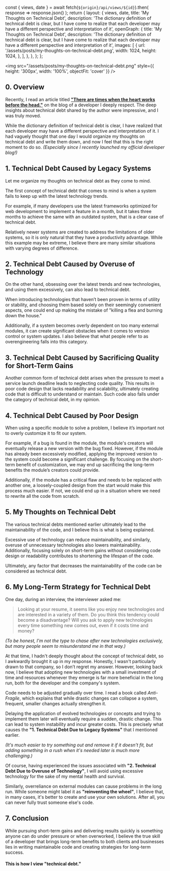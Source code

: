   const { views, date } = await fetch(`${origin}/api/views/${id}`).then(
    response => response.json()
  );
  return {
    layout: {
      views,
      date,
      title: 'My Thoughts on Technical Debt',
      description:
        'The dictionary definition of technical debt is clear, but I have come to realize that each developer may have a different perspective and interpretation of it',
      openGraph: {
        title: 'My Thoughts on Technical Debt',
        description:
          'The dictionary definition of technical debt is clear, but I have come to realize that each developer may have a different perspective and interpretation of it',
        images: [
          {
            url: '/assets/posts/my-thoughts-on-technical-debt.png',
            width: 1024,
            height: 1024,
          },
        ],
      },
    },
  };
};

<img
  src="/assets/posts/my-thoughts-on-technical-debt.png"
  style={{ height: '300px', width: '100%', objectFit: 'cover' }}
/>

## 0. Overview

Recently, I read an article titled **["There are times when the heart works before the head."](https://medium.com/@ysyang/b8056b8f1435)** on the blog of a developer I deeply respect. The deep insights about technical debt shared by the author were impressive, and I was truly moved.

While the dictionary definition of technical debt is clear, I have realized that each developer may have a different perspective and interpretation of it. I had vaguely thought that one day I would organize my thoughts on technical debt and write them down, and now I feel that this is the right moment to do so. _(Especially since I recently launched my official developer blog!)_

## 1. Technical Debt Caused by Legacy Systems  

Let me organize my thoughts on technical debt as they come to mind.  

The first concept of technical debt that comes to mind is when a system fails to keep up with the latest technology trends.  

For example, if many developers use the latest frameworks optimized for web development to implement a feature in a month, but it takes three months to achieve the same with an outdated system, that is a clear case of technical debt.  

Relatively newer systems are created to address the limitations of older systems, so it is only natural that they have a productivity advantage. While this example may be extreme, I believe there are many similar situations with varying degrees of difference.


## 2. Technical Debt Caused by Overuse of Technology  

On the other hand, obsessing over the latest trends and new technologies, and using them excessively, can also lead to technical debt.  

When introducing technologies that haven’t been proven in terms of utility or stability, and choosing them based solely on their seemingly convenient aspects, one could end up making the mistake of "killing a flea and burning down the house."  

Additionally, if a system becomes overly dependent on too many external modules, it can create significant obstacles when it comes to version control or system updates. I also believe that what people refer to as overengineering falls into this category.


## 3. Technical Debt Caused by Sacrificing Quality for Short-Term Gains  

Another common form of technical debt arises when the pressure to meet a service launch deadline leads to neglecting code quality. This results in poor code design that lacks readability and scalability, ultimately creating code that is difficult to understand or maintain. Such code also falls under the category of technical debt, in my opinion.


## 4. Technical Debt Caused by Poor Design  

When using a specific module to solve a problem, I believe it’s important not to overly customize it to fit our system.  

For example, if a bug is found in the module, the module's creators will eventually release a new version with the bug fixed. However, if the module has already been excessively modified, applying the improved version to the system could become a significant challenge. By focusing on the short-term benefit of customization, we may end up sacrificing the long-term benefits the module’s creators could provide.  

Additionally, if the module has a critical flaw and needs to be replaced with another one, a loosely-coupled design from the start would make this process much easier. If not, we could end up in a situation where we need to rewrite all the code from scratch.


## 5. My Thoughts on Technical Debt  

The various technical debts mentioned earlier ultimately lead to the maintainability of the code, and I believe this is what is being explained.

Excessive use of technology can reduce maintainability, and similarly, overuse of unnecessary technologies also lowers maintainability. Additionally, focusing solely on short-term gains without considering code design or readability contributes to shortening the lifespan of the code.  

Ultimately, any factor that decreases the maintainability of the code can be considered as technical debt.

## 6. My Long-Term Strategy for Technical Debt

One day, during an interview, the interviewer asked me:

> Looking at your resume, it seems like you enjoy new technologies and are interested in a variety of them. Do you think this tendency could become a disadvantage? Will you ask to apply new technologies every time something new comes out, even if it costs time and money?

_(To be honest, I'm not the type to chase after new technologies exclusively, but many people seem to misunderstand me in that way.)_

At that time, I hadn't deeply thought about the concept of technical debt, so I awkwardly brought it up in my response. Honestly, I wasn't particularly drawn to that company, so I don’t regret my answer. However, looking back now, I believe that adopting new technologies with a small investment of time and resources whenever they emerge is far more beneficial in the long run, both for the developer and the company's system.

Code needs to be adjusted gradually over time. I read a book called *Anti-Fragile*, which explains that while drastic changes can collapse a system, frequent, smaller changes actually strengthen it.

Delaying the application of evolved technologies or concepts and trying to implement them later will eventually require a sudden, drastic change. This can lead to system instability and incur greater costs. This is precisely what causes the **"1. Technical Debt Due to Legacy Systems"** that I mentioned earlier.

_(It's much easier to try something out and remove it if it doesn't fit, but adding something in a rush when it's needed later is much more challenging.)_

Of course, having experienced the issues associated with **"2. Technical Debt Due to Overuse of Technology"**, I will avoid using excessive technology for the sake of my mental health and survival.

Similarly, overreliance on external modules can cause problems in the long run. While someone might label it as **"reinventing the wheel"**, I believe that, in many cases, it's better to create and use your own solutions. After all, you can never fully trust someone else's code.


## 7. Conclusion

While pursuing short-term gains and delivering results quickly is something anyone can do under pressure or when overworked, I believe the true skill of a developer that brings long-term benefits to both clients and businesses lies in writing maintainable code and creating strategies for long-term success.


#### This is how I view **"technical debt."**

